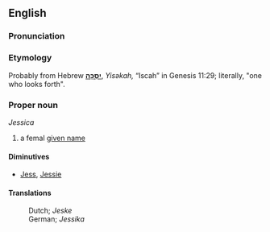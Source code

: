 ==English==

===Pronunciation===
{{substub}}

===Etymology===
Probably from Hebrew '''[[יסכה|יִסְכָּה]]''', ''Yisəkah,'' “Iscah” in Genesis 11:29; literally, "one who looks forth".

===Proper noun===
''Jessica''

# a femal [[given name]]

====Diminutives====
*[[Jess]], [[Jessie]]

====Translations====
:Dutch; ''Jeske''
:German; ''Jessika''